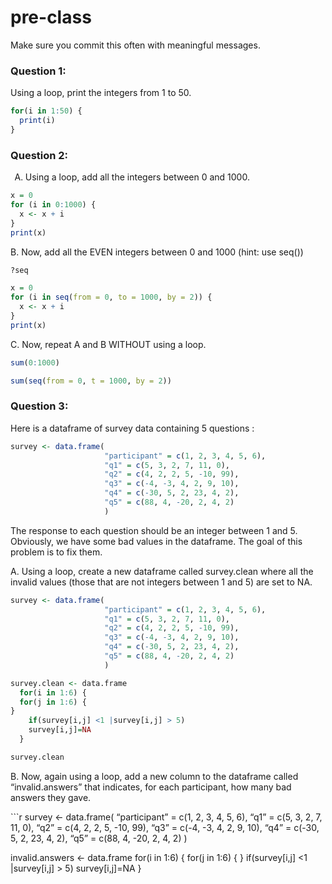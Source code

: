 # pre-class


Make sure you commit this often with meaningful messages. 




### Question 1:

Using a loop, print the integers from 1 to 50.

```r
for(i in 1:50) {
  print(i)
}

```

### Question 2:

A.  Using a loop, add all the integers between 0 and 1000.

```r
x = 0
for (i in 0:1000) {
  x <- x + i
}
print(x)
```

B. Now, add all the EVEN integers between 0 and 1000 (hint: use seq())

```r

?seq

x = 0
for (i in seq(from = 0, to = 1000, by = 2)) {
  x <- x + i
}
print(x)
```

C. Now, repeat A and B WITHOUT using a loop.

```r
sum(0:1000)
```

```r
sum(seq(from = 0, t = 1000, by = 2))

```

### Question 3:

Here is a dataframe of survey data containing 5 questions :

```r
survey <- data.frame(
                     "participant" = c(1, 2, 3, 4, 5, 6),
                     "q1" = c(5, 3, 2, 7, 11, 0),
                     "q2" = c(4, 2, 2, 5, -10, 99),
                     "q3" = c(-4, -3, 4, 2, 9, 10),
                     "q4" = c(-30, 5, 2, 23, 4, 2),
                     "q5" = c(88, 4, -20, 2, 4, 2)
                     )
```
The response to each question should be an integer between 1 and 5. Obviously, we have some bad values in the dataframe. The goal of this problem is to fix them.

A. Using a loop, create a new dataframe called survey.clean where all the invalid values (those that are not integers between 1 and 5) are set to NA.

```r

survey <- data.frame(
                     "participant" = c(1, 2, 3, 4, 5, 6),
                     "q1" = c(5, 3, 2, 7, 11, 0),
                     "q2" = c(4, 2, 2, 5, -10, 99),
                     "q3" = c(-4, -3, 4, 2, 9, 10),
                     "q4" = c(-30, 5, 2, 23, 4, 2),
                     "q5" = c(88, 4, -20, 2, 4, 2)
                     )

survey.clean <- data.frame
  for(i in 1:6) {
  for(j in 1:6) {
}
    if(survey[i,j] <1 |survey[i,j] > 5)
    survey[i,j]=NA
  } 

survey.clean

```

B. Now, again using a loop, add a new column to the dataframe called “invalid.answers” that indicates, for each participant, how many bad answers they gave.

```r

survey <- data.frame(
                     "participant" = c(1, 2, 3, 4, 5, 6),
                     "q1" = c(5, 3, 2, 7, 11, 0),
                     "q2" = c(4, 2, 2, 5, -10, 99),
                     "q3" = c(-4, -3, 4, 2, 9, 10),
                     "q4" = c(-30, 5, 2, 23, 4, 2),
                     "q5" = c(88, 4, -20, 2, 4, 2)
                     )

invalid.answers <- data.frame
  for(i in 1:6) {
  for(j in 1:6) {
}
    if(survey[i,j] <1 |survey[i,j] > 5)
    survey[i,j]=NA
  } 

